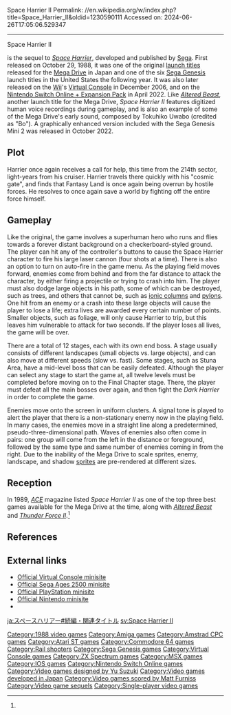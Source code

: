 Space Harrier II
Permalink: //en.wikipedia.org/w/index.php?title=Space_Harrier_II&oldid=1230590111
Accessed on: 2024-06-26T17:05:06.529347



------
Space Harrier II
{{more footnotes needed|date=May 2015}}
{{Infobox video game
|title = Space Harrier II
|image = Space Harrier 2 cover.png
|developer = [[Sega]]
|publisher = {{vgrelease|WW|Sega|EU|[[Grandslam Interactive|Grandslam Entertainment]]}}
|designer = [[Yu Suzuki]]
|composer = Tokuhiko Uwabo <br> Matt Furniss
|platforms = [[Mega Drive/Genesis]], [[Amiga]], [[Atari ST]], [[Commodore 64]], [[Amstrad CPC]], [[ZX Spectrum]], [[MSX]], [[iOS]]
|released = {{collapsible list|title=October 29, 1988|'''Mega Drive/Genesis'''{{vgrelease|JP|October 29, 1988|NA|August 14, 1989|EU|November 30, 1990}}'''Amiga'''{{vgrelease|EU|1990}}'''Amstrad CPC'''{{vgrelease|EU|1990}}'''Atari ST'''{{vgrelease|EU|1990}}'''Commodore 64'''{{vgrelease|EU|1990}}'''ZX spectrum'''{{vgrelease|EU|1990}}'''MSX'''{{vgrelease|EU|1990}}'''PlayStation 2'''{{vgrelease|JP|October 27, 2005}}'''iOS'''{{vgrelease|WW|July 22, 2010}}}}
|genre = [[Shoot 'em up#Tube and rail shooters|Rail shooter]]
|modes = [[Single-player video game|Single-player]]
}}

{{nihongo|'''''Space Harrier II'''''|スペースハリアーII|Supēsu Hariā Tsū}} is the sequel to ''[[Space Harrier]]'', developed and published by [[Sega]]. First released on October 29, 1988, it was one of the original [[launch title]]s released for the [[Mega Drive]] in Japan and one of the six [[Sega Genesis]] launch titles in the United States the following year. It was also later released on the [[Wii]]'s [[Virtual Console]] in December 2006, and on the [[Nintendo Switch Online|Nintendo Switch Online + Expansion Pack]] in April 2022. Like ''[[Altered Beast]]'', another launch title for the Mega Drive, ''Space Harrier II'' features digitized human voice recordings during gameplay, and is also an example of some of the Mega Drive's early sound, composed by Tokuhiko Uwabo (credited as "Bo"). A graphically enhanced version included with the Sega Genesis Mini 2 was released in October 2022.

==Plot==
Harrier once again receives a call for help, this time from the 214th sector, light-years from his cruiser. Harrier travels there quickly with his "cosmic gate", and finds that Fantasy Land is once again being overrun by hostile forces. He resolves to once again save a world by fighting off the entire force himself.

==Gameplay==
Like the original, the game involves a superhuman hero who runs and flies towards a forever distant background on a checkerboard-styled ground. The player can hit any of the controller's buttons to cause the Space Harrier character to fire his large laser cannon (four shots at a time). There is also an option to turn on auto-fire in the game menu. As the playing field moves forward, enemies come from behind and from the far distance to attack the character, by either firing a projectile or trying to crash into him. The player must also dodge large objects in his path, some of which can be destroyed, such as trees, and others that cannot be, such as [[Ionic order|ionic columns]] and [[Tower|pylons]]. One hit from an enemy or a crash into these large objects will cause the player to lose a life; extra lives are awarded every certain number of points. Smaller objects, such as foliage, will only cause Harrier to trip, but this leaves him vulnerable to attack for two seconds. If the player loses all lives, the game will be over.

There are a total of 12 stages, each with its own end boss. A stage usually consists of different landscapes (small objects vs. large objects), and can also move at different speeds (slow vs. fast). Some stages, such as Stuna Area, have a mid-level boss that can be easily defeated. Although the player can select any stage to start the game at, all twelve levels must be completed before moving on to the Final Chapter stage. There, the player must defeat all the main bosses over again, and then fight the ''Dark Harrier'' in order to complete the game.

Enemies move onto the screen in uniform clusters. A signal tone is played to alert the player that there is a non-stationary enemy now in the playing field. In many cases, the enemies move in a straight line along a predetermined, pseudo-three-dimensional path. Waves of enemies also often come in pairs: one group will come from the left in the distance or foreground, followed by the same type and same number of enemies coming in from the right. Due to the inability of the Mega Drive to scale sprites, enemy, landscape, and shadow [[Sprite (computer graphics)|sprites]] are pre-rendered at different sizes.

==Reception==
{{Video game reviews
| GR = 54% (retrospective)<ref>{{cite web |url=https://www.gamerankings.com/genesis/586474-space-harrier-ii/index.html |title=Space Harrier II for Genesis |website=[[GameRankings]] |publisher=[[CBS Interactive]] |accessdate=October 29, 2018}}</ref>
| ACE = 930/1000<ref name="ACE">{{cite magazine |title=Console Wars |magazine=[[ACE (magazine)|ACE]] |date=October 1989 |issue=26 (November 1989) |page=144 |url=https://archive.org/details/ace-magazine-26/page/n143}}</ref>
| CVG = 89%<ref>{{cite journal |title=Complete Games Guide |journal=[[Computer and Video Games]] |date=16 October 1989 |issue=Complete Guide to Consoles |pages=46–77 |url=https://retrocdn.net/images/9/98/CompleteGuideToConsoles_UK_01.pdf#page=46}}</ref>
| Fam = {{Rating|5|5}}<ref>{{cite book |chapter=Shooting Game: スペースハリアーII |trans-chapter=Shooting Game: Space Harrier II |title=ファミコン通信 〜 '89全ソフトカタログ |trans-title=Famicom Tsūshin: '89 All Software Catalog |series=[[Famicom Tsūshin]] |date=15 September 1989 |pages=155–6 |chapter-url=https://cdn-ak.f.st-hatena.com/images/fotolife/M/MULTi88/20200420/20200420025834.jpg}}</ref>
| TGM = 85%<ref>{{cite magazine |title=Sega Mega Drive: Space Harrier 2 |magazine=[[The Games Machine]] |date=18 May 1989 |issue=19 (June 1989) |page=20 |url=https://retrocdn.net/images/9/92/TGM_UK_19.pdf#page=20}}</ref>
| rev1 = ''[[Compute!|Compute's Guide]]''
| rev1Score = 21/25<ref>Compute's Guide to Sega, Steven A Schwartz, 1990, {{ISBN|0-87455-238-9}}, p. 135</ref>
| rev2 = ''[[Mega (magazine)|Mega]]''
| rev2Score = 51%<ref>Mega rating, issue 9, p. 23, [[Future Publishing]], June 1993</ref>
| rev3 = ''[[MegaTech]]''
| rev3Score = 76%<ref>MegaTech rating, [[EMAP]], issue 6, p. 80, June 1992</ref>
}}
{{Expand section|date=June 2021}}

In 1989, ''[[ACE (magazine)|ACE]]'' magazine listed ''Space Harrier II'' as one of the top three best games available for the Mega Drive at the time, along with ''[[Altered Beast]]'' and ''[[Thunder Force II]]''.<ref name="ACE"/>

==References==
{{Reflist}}

==External links==
* [http://vc.sega.jp/vc_harrier/ Official Virtual Console minisite] {{in lang|ja}}
* [https://web.archive.org/web/20140222205201/http://ages.sega.jp/vol20/home.html Official Sega Ages 2500 minisite] {{in lang|ja}}
* [http://www.jp.playstation.com/software/title/jp0177npjd00024_000000000000000000.html Official PlayStation minisite] {{in lang|ja}}
* [https://www.nintendo.com/games/detail/fP4fG_R_k_IGoThn0w0s5crUaNAvzYuh Official Nintendo minisite] {{Webarchive|url=https://web.archive.org/web/20160925005424/https://www.nintendo.com/games/detail/fP4fG_R_k_IGoThn0w0s5crUaNAvzYuh |date=2016-09-25}} {{in lang|en}}
* {{moby game|id=/space-harrier-ii}}

{{Space Harrier games}}
{{Authority control}}

[[Category:1988 video games]]
[[Category:Amiga games]]
[[Category:Amstrad CPC games]]
[[Category:Atari ST games]]
[[Category:Commodore 64 games]]
[[Category:Rail shooters]]
[[Category:Sega Genesis games]]
[[Category:Virtual Console games]]
[[Category:ZX Spectrum games]]
[[Category:MSX games]]
[[Category:IOS games]]
[[Category:Nintendo Switch Online games]]
[[Category:Video games designed by Yu Suzuki]]
[[Category:Video games developed in Japan]]
[[Category:Video games scored by Matt Furniss]]
[[Category:Video game sequels]]
[[Category:Single-player video games]]

[[ja:スペースハリアー#続編・関連タイトル]]
[[sv:Space Harrier II]]